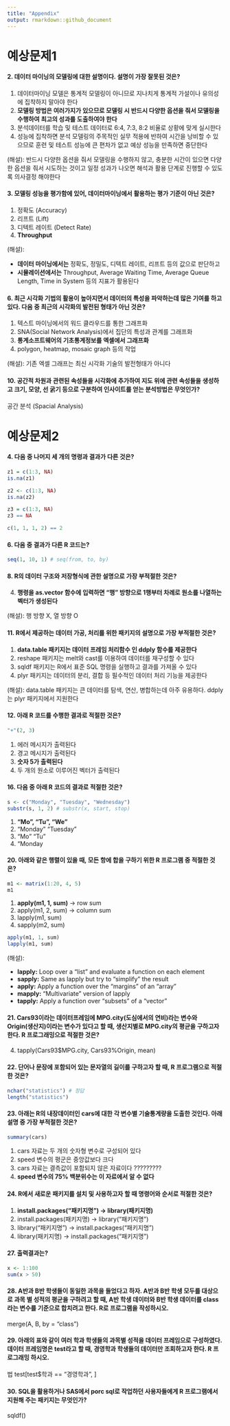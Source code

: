 ```yaml
---
title: "Appendix"
output: rmarkdown::github_document
---
```


# 예상문제1

#### 2. 데이터 마이닝의 모델링에 대한 설명이다. 설명이 가장 잘못된 것은?

1. 데이터마이닝 모델은 통계적 모델링이 아니므로 지나치게 통계적 가설이나 유의성에 집착하지 말아야 한다  
2. **모델링 방법은 여러가지가 있으므로 모델링 시 반드시 다양한 옵션을 줘서 모델링을 수행하여 최고의 성과를 도출하여야 한다**  
3. 분석데이터를 학습 및 테스트 데이터로 6:4, 7:3, 8:2 비율로 상황에 맞게 실시한다  
4. 성능에 집착하면 분석 모델링의 주목적인 실무 적용에 반하여 시간을 낭비할 수 있으므로 훈련 및 테스트 성능에 큰 편차가 없고 예상 성능을 만족하면 중단한다

(해설): 반드시 다양한 옵션을 줘서 모델링을 수행하지 않고, 충분한 시간이 있으면 다양한 옵션을 줘서 시도하는 것이고 일정 성과가 나오면 해석과 활용 단계로 진행할 수 있도록 의사결정 해야한다

#### 3. 모델링 성능을 평가함에 있어, 데이터마이닝에서 활용하는 평가 기준이 아닌 것은?

1. 정확도 (Accuracy)  
2. 리프트 (Lift)  
3. 디텍트 레이트 (Detect Rate)  
4. **Throughput**

(해설): 

- **데이터 마이닝에서는** 정확도, 정밀도, 디텍트 레이트, 리프트 등의 값으로 판단하고
- **시뮬레이션에서는** Throughput, Average Waiting Time, Average Queue Length, Time in System 등의 지표가 활용된다

#### 6. 최근 시각화 기법의 활용이 높아지면서 데이터의 특성을 파악하는데 많은 기여를 하고 있다. 다음 중 최근의 시각화의 발전된 형태가 아닌 것은?

1. 텍스트 마이닝에서의 워드 클라우드를 통한 그래프화  
2. SNA(Social Network Analysis)에서 집단의 특성과 관계를 그래프화  
3. **통계소프트웨어의 기초통계정보를 엑셀에서 그래프화**  
4. polygon, heatmap, mosaic graph 등의 작업

(해설): 기존 엑셀 그래프는 최신 시각화 기술의 발전형태가 아니다

#### 10. 공간적 차원과 관련된 속성들을 시각화에 추가하여 지도 위에 관련 속성들을 생성하고 크기, 모양, 선 굵기 등으로 구분하여 인사이트를 얻는 분석방법은 무엇인가?

공간 분석 (Spacial Analysis)


# 예상문제2

#### 4. 다음 중 나머지 세 개의 명령과 결과가 다른 것은?

```r
z1 = c(1:3, NA)
is.na(z1)

z2 <- c(1:3, NA)
is.na(z2)

z3 = c(1:3, NA)
z3 == NA

c(1, 1, 1, 2) == 2
```

#### 6. 다음 중 결과가 다른 R 코드는?

```r
seq(1, 10, 1) # seq(from, to, by)
```

#### 8. R의 데이터 구조와 저장형식에 관한 설명으로 가장 부적절한 것은?

4. **행령을 as.vector 함수에 입력하면 "행" 방향으로 1행부터 차례로 원소를 나열하는 벡터가 생성된다**

(해설): 행 방향 X, 열 방향 O

#### 11. R에서 제공하는 데이터 가공, 처리를 위한 패키지의 설명으로 가장 부적절한 것은?

1. **data.table 패키지는 데이터 프레임 처리함수 인 ddply 함수를 제공한다**  
2. reshape 패키지는 melt와 cast를 이용하여 데이터를 재구성할 수 있다  
3. sqldf 패키지는 R에서 표준 SQL 명령을 실행하고 결과를 가져올 수 있다  
4. plyr 패키지는 데이터의 분리, 결합 등 필수적인 데이터 처리 기능을 제공한다

(해설): data.table 패키지는 큰 데이터를 탐색, 연산, 병합하는데 아주 유용하다. ddply는 plyr 패키지에서 지원한다

#### 12. 아래 R 코드를 수행한 결과로 적절한 것은?

```r
"+"(2, 3)
```

1. 에러 메시지가 출력된다  
2. 경고 메시지가 출력된다  
3. **숫자 5가 출력된다**  
4. 두 개의 원소로 이루어진 벡터가 출력된다

#### 16. 다음 중 아래 R 코드의 결과로 적절한 것은?

```r
s <- c("Monday", "Tuesday", "Wednesday")
substr(s, 1, 2) # substr(x, start, stop)
```

1. **"Mo", "Tu", "We"**  
2. "Monday" "Tuesday"  
3. "Mo" "Tu"  
4. "Monday

#### 20. 아래와 같은 행렬이 있을 때, 모든 항에 합을 구하기 위한 R 프로그램 중 적절한 것은?

```r
m1 <- matrix(1:20, 4, 5)
m1
```

1. **apply(m1, 1, sum)** -> row sum  
2. apply(m1, 2, sum) -> column sum  
3. lapply(m1, sum)  
4. sapply(m2, sum)

```r
apply(m1, 1, sum)
lapply(m1, sum)
```

(해설):

- **lapply:** Loop over a “list” and evaluate a function on each element
- **sapply:** Same as lapply but try to “simplify” the result
- **apply:** Apply a function over the “margins” of an “array”
- **mapply:** “Multivariate” version of lapply
- **tapply:** Apply a function over “subsets” of a “vector”

#### 21. Cars93이라는 데이터프레임에 MPG.city(도심에서의 연비)라는 변수와 Origin(생산지)이라는 변수가 있다고 할 때, 생산지별로 MPG.city의 평균을 구하고자 한다. R 프로그래밍으로 적절한 것은?

4. tapply(Cars93$MPG.city, Cars93%Origin, mean)

#### 22. 단어나 문장에 포함되어 있는 문자열의 길이를 구하고자 할 때, R 프로그램으로 적절한 것은?

```r
nchar("statistics") # 정답
length("statistics")
```

#### 23. 아래는 R의 내장데이터인 cars에 대한 각 변수별 기술통계량을 도출한 것인다. 아래 설명 중 가장 부적절한 것은?

```r
summary(cars)
```

1. cars 자료는 두 개의 숫자형 변수로 구성되어 있다  
2. speed 변수의 평군은 중앙값보다 크다  
3. cars 자료는 결측값이 포함되지 않은 자료이다 ?????????  
4. **speed 변수의 75% 백분위수는 이 자료에서 알 수 없다**

#### 24. R에서 새로운 패키지를 설치 및 사용하고자 할 때 명령어와 순서로 적절한 것은?

1. **install.packages("패키지명") -> library(패키지명)**  
2. install.packages(패키지명) -> library("패키지명")  
3. library("패키지명") -> install.packages("패키지명")  
4. library(패키지명) -> install.packages("패키지명")  

#### 27. 출력결과는?

```r
x <- 1:100
sum(x > 50)
```

#### 28. A반과 B반 학생들이 동일한 과목을 들었다고 하자. A반과 B반 학생 모두를 대상으로 과목 별 성적의 평균을 구하려고 할 때, A반 학생 데이터와 B반 학생 데이터를 class라는 변수를 기준으로 합치려고 한다. R로 프로그램을 작성하시오.

merge(A, B, by = "class")

#### 29. 아래의 표와 같이 여러 학과 학생들의 과목별 성적을 데이터 프레임으로 구성하였다. 데이터 프레임명은 test라고 할 때, 경영학과 학생들의 데이터만 조회하고자 한다. R 프로그래밍 하시오.
법
test[test$학과 == "경영학과", ]

#### 30. SQL을 활용하거나 SAS에서 porc sql로 작업하던 사용자들에게 R 프로그램에서 지원해 주는 패키지는 무엇인가?

sqldf()